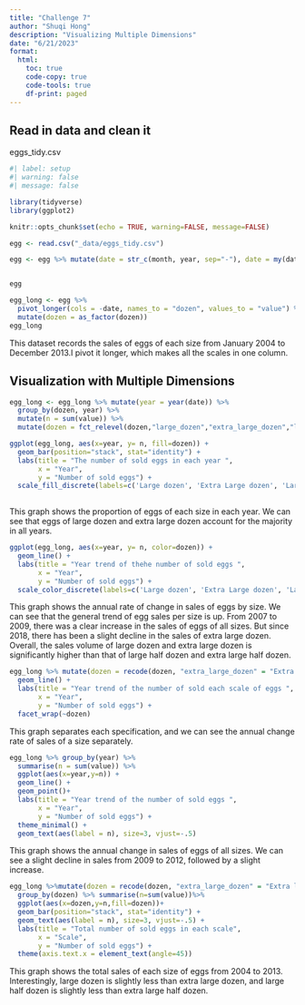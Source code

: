 ```yaml
---
title: "Challenge 7"
author: "Shuqi Hong"
description: "Visualizing Multiple Dimensions"
date: "6/21/2023"
format:
  html:
    toc: true
    code-copy: true
    code-tools: true
    df-print: paged
---
```


## Read in data and clean it

eggs_tidy.csv

```r
#| label: setup
#| warning: false
#| message: false

library(tidyverse)
library(ggplot2)

knitr::opts_chunk$set(echo = TRUE, warning=FALSE, message=FALSE)
```
```r

egg <- read.csv("_data/eggs_tidy.csv")

egg <- egg %>% mutate(date = str_c(month, year, sep="-"), date = my(date)) %>% select(-c(1,2))


egg
```


```r

egg_long <- egg %>% 
  pivot_longer(cols = -date, names_to = "dozen", values_to = "value") %>%
  mutate(dozen = as_factor(dozen))
egg_long
```

This dataset records the sales of eggs of each size from January 2004 to December 2013.I pivot it longer, which makes all the scales in one column.

## Visualization with Multiple Dimensions
```r

egg_long <- egg_long %>% mutate(year = year(date)) %>%
  group_by(dozen, year) %>% 
  mutate(n = sum(value)) %>% 
  mutate(dozen = fct_relevel(dozen,"large_dozen","extra_large_dozen","large_half_dozen","extra_large_half_dozen" )) 

ggplot(egg_long, aes(x=year, y= n, fill=dozen)) +
  geom_bar(position="stack", stat="identity") +
  labs(title = "The number of sold eggs in each year ",
       x = "Year",
       y = "Number of sold eggs") + 
  scale_fill_discrete(labels=c('Large dozen', 'Extra Large dozen', 'Large half dozen','Extra large half dozen'))
  

```
This graph shows the proportion of eggs of each size in each year. We can see that eggs of large dozen and extra large dozen account for the majority in all years.

```r

ggplot(egg_long, aes(x=year, y= n, color=dozen)) +
  geom_line() +
  labs(title = "Year trend of thehe number of sold eggs ",
       x = "Year",
       y = "Number of sold eggs") + 
  scale_color_discrete(labels=c('Large dozen', 'Extra Large dozen', 'Large half dozen','Extra large half dozen'))

```

This graph shows the annual rate of change in sales of eggs by size. We can see that the general trend of egg sales per size is up. From 2007 to 2009, there was a clear increase in the sales of eggs of all sizes. But since 2018, there has been a slight decline in the sales of extra large dozen. Overall, the sales volume of large dozen and extra large dozen is significantly higher than that of large half dozen and extra large half dozen.

```r
egg_long %>% mutate(dozen = recode(dozen, "extra_large_dozen" = "Extra large dozen", "extra_large_half_dozen" = "extra large half dozen", "large_dozen" ="Large dozen" , "large_half_dozen" = "Large half dozen")) %>% ggplot( aes(x=year, y= n, color=dozen)) +
  geom_line() +
  labs(title = "Year trend of the number of sold each scale of eggs ",
       x = "Year",
       y = "Number of sold eggs") +
  facet_wrap(~dozen) 

```
This graph separates each specification, and we can see the annual change rate of sales of a size separately.

```r

egg_long %>% group_by(year) %>% 
  summarise(n = sum(value)) %>%
  ggplot(aes(x=year,y=n)) +
  geom_line() +
  geom_point()+
  labs(title = "Year trend of the number of sold eggs ",
       x = "Year",
       y = "Number of sold eggs") +
  theme_minimal() +
  geom_text(aes(label = n), size=3, vjust=-.5)
```
This graph shows the annual change in sales of eggs of all sizes. We can see a slight decline in sales from 2009 to 2012, followed by a slight increase.

```r

egg_long %>%mutate(dozen = recode(dozen, "extra_large_dozen" = "Extra large dozen", "extra_large_half_dozen" = "extra large half dozen", "large_dozen" ="Large dozen" , "large_half_dozen" = "Large half dozen")) %>%
  group_by(dozen) %>% summarise(n=sum(value))%>%
  ggplot(aes(x=dozen,y=n,fill=dozen))+
  geom_bar(position="stack", stat="identity") +
  geom_text(aes(label = n), size=3, vjust=-.5) +
  labs(title = "Total number of sold eggs in each scale",
       x = "Scale",
       y = "Number of sold eggs") +
  theme(axis.text.x = element_text(angle=45)) 
```
This graph shows the total sales of each size of eggs from 2004 to 2013. Interestingly, large dozen is slightly less than extra large dozen, and large half dozen is slightly less than extra large half dozen.



